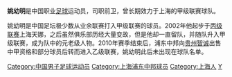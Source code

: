 {{Football player infobox
| playername = 姚幼明
| fullname = 姚幼明
| englishfullname = Yao Youming
| countryofbirth = {{CHN}}
| cityofbirth = [[上海|上海]]
| dateofbirth = {{birth date and age|1981|1|5}}
| height = {{height|m=1.75}}
| position = 中场
| currentclub =
| clubnumber =
| years = 2002-2010年
| clubs = [[上海浦东中邦足球俱乐部|上海天娜/九城/康博<br/>无锡中邦/浦东中邦]]
| caps(goals) =
|}}
'''姚幼明'''{{BD|1981年|1月5日|||Y}}是中国职业[[足球|足球]]运动员，司职前卫，曾长期效力于上海的甲级联赛球队。

姚幼明是中国足坛极少数从业余联赛打入甲级联赛的球员。2002年他起步于[[中国足球丙级联赛|丙级联赛]]上海天娜，之后虽然俱乐部历经大量变故，但是他却一直留队，并随队升入甲级联赛，成为队中的元老级人物。2010年赛季结束后，浦东中邦向[[贵州智诚|贵州智诚]]出售中甲资格和部分球员后转而进入乙级联赛，姚幼明此后未出现在球队名单。

{{中國體育人物小作品}}

{{DEFAULTSORT:YAO Youming}}
[[Category:中国男子足球运动员|Category:中国男子足球运动员]]
[[Category:上海浦东中邦球员|Category:上海浦东中邦球员]]
[[Category:上海人|Category:上海人]]
[[Category:姚姓|Y]]